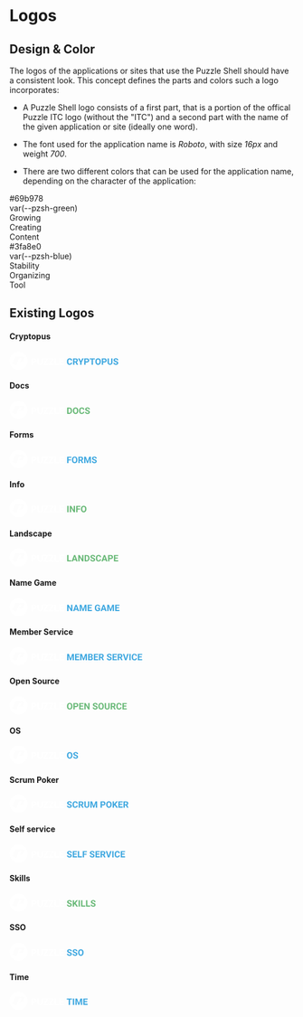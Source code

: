 
<Meta title="Puzzle Shell/Components/Logos" />

# Logos

## Design & Color

The logos of the applications or sites that use the Puzzle Shell should have a consistent look. This concept defines the parts and colors such a logo incorporates:

- A Puzzle Shell logo consists of a first part, that is a portion of the offical Puzzle ITC logo (without the "ITC") and a second part with the name of the given application or site (ideally one word).

- The font used for the application name is _Roboto_, with size _16px_ and weight _700_.

- There are two different colors that can be used for the application name, depending on the character of the application:

<div style={{display: "flex", justifyContent: "space-around"}}>
  <div style={{backgroundColor: "#69b978", color: "#fff", width: "200px", height: "200px", borderRadius: "50%", display: "flex", flexDirection: "column", alignItems: "center", justifyContent: "center", textAlign: "center"}}>
    <div style={{fontSize: "1.25rem", fontWeight: "bold", marginBottom: "1rem"}}>
      #69b978<br/>
      var(--pzsh-green)
    </div>
    <div style={{fontSize: "1.25rem"}}>
      Growing<br/>
      Creating<br/>
      Content
    </div>
  </div>

  <div style={{backgroundColor: "#3fa8e0", color: "#fff", width: "200px", height: "200px", borderRadius: "50%", display: "flex", flexDirection: "column", alignItems: "center", justifyContent: "center", textAlign: "center"}}>
    <div style={{fontSize: "1.25rem", fontWeight: "bold", marginBottom: "1rem"}}>
      #3fa8e0<br/>
      var(--pzsh-blue)
    </div>
    <div style={{fontSize: "1.25rem"}}>
      Stability<br/>
      Organizing<br/>
      Tool
    </div>
  </div>
</div>

## Existing Logos

<div style={{backgroundColor: "#1e5a96", padding: "3rem", display: "flex", flexDirection: "column", gap: "3rem"}}>
  <h4 style={{display: "none"}}>Cryptopus</h4>
  <svg width="214" height="32" fill="none" xmlns="http://www.w3.org/2000/svg"><path d="M110.945 19.21c-.088 1.225-.541 2.188-1.359 2.892-.813.703-1.885 1.054-3.219 1.054-1.458 0-2.607-.49-3.445-1.468-.833-.985-1.25-2.334-1.25-4.047v-.696c0-1.093.193-2.057.578-2.89.385-.834.935-1.472 1.648-1.914.719-.448 1.553-.672 2.5-.672 1.313 0 2.37.351 3.172 1.054.802.704 1.266 1.69 1.391 2.961h-2.344c-.057-.734-.263-1.265-.617-1.593-.349-.334-.883-.5-1.602-.5-.781 0-1.367.28-1.757.843-.386.558-.584 1.425-.594 2.602v.86c0 1.228.185 2.127.555 2.695.375.567.963.851 1.765.851.724 0 1.263-.164 1.617-.492.36-.333.565-.846.618-1.54h2.343zm5.75-.374h-1.867V23h-2.344V11.625h4.227c1.344 0 2.38.3 3.109.898.729.6 1.094 1.446 1.094 2.54 0 .775-.169 1.424-.508 1.945-.333.515-.841.927-1.523 1.234l2.461 4.649V23h-2.516l-2.133-4.164zm-1.867-1.898h1.891c.588 0 1.044-.149 1.367-.446.323-.302.484-.716.484-1.242 0-.537-.153-.958-.461-1.266-.302-.307-.768-.46-1.398-.46h-1.883v3.414zm11.422-.188l2.367-5.125h2.563l-3.735 7.25V23h-2.383v-4.125l-3.734-7.25h2.57l2.352 5.125zm8.312 2.242V23h-2.343V11.625h4.437c.854 0 1.604.156 2.25.469.651.312 1.151.758 1.5 1.336.349.573.524 1.226.524 1.96 0 1.115-.383 1.995-1.149 2.641-.76.64-1.815.961-3.164.961h-2.055zm0-1.898h2.094c.62 0 1.091-.146 1.414-.438.328-.291.492-.708.492-1.25 0-.557-.164-1.008-.492-1.351-.328-.344-.781-.521-1.359-.532h-2.149v3.57zm16.547-3.57h-3.484V23h-2.344v-9.477h-3.437v-1.898h9.265v1.898zm10.469 4.046c0 1.12-.198 2.102-.594 2.946-.395.843-.963 1.494-1.703 1.953-.734.458-1.578.687-2.531.687-.943 0-1.784-.226-2.523-.68-.74-.453-1.313-1.098-1.719-1.937-.406-.844-.612-1.812-.617-2.906v-.563c0-1.12.2-2.104.601-2.953.406-.854.977-1.508 1.711-1.96.74-.46 1.583-.688 2.531-.688.948 0 1.789.229 2.524.687.739.453 1.31 1.107 1.711 1.961.406.85.609 1.83.609 2.945v.508zm-2.375-.515c0-1.193-.213-2.1-.641-2.72-.427-.619-1.036-.929-1.828-.929-.786 0-1.393.307-1.82.922-.427.61-.643 1.505-.648 2.688v.554c0 1.162.213 2.063.64 2.703.427.641 1.042.961 1.844.961.786 0 1.391-.307 1.812-.922.422-.62.636-1.52.641-2.703v-.554zm6.422 1.937V23h-2.344V11.625h4.438c.854 0 1.604.156 2.25.469.651.312 1.151.758 1.5 1.336.349.573.523 1.226.523 1.96 0 1.115-.383 1.995-1.148 2.641-.761.64-1.815.961-3.164.961h-2.055zm0-1.898h2.094c.62 0 1.091-.146 1.414-.438.328-.291.492-.708.492-1.25 0-.557-.164-1.008-.492-1.351-.328-.344-.781-.521-1.36-.532h-2.148v3.57zm16.594-5.469v7.492c0 1.245-.391 2.23-1.172 2.953-.776.724-1.839 1.086-3.188 1.086-1.328 0-2.382-.351-3.164-1.054-.781-.704-1.179-1.67-1.195-2.899v-7.578h2.344v7.508c0 .745.177 1.289.531 1.633.359.338.854.507 1.484.507 1.318 0 1.987-.692 2.008-2.078v-7.57h2.352zm7.82 8.39c0-.442-.156-.78-.469-1.015-.312-.24-.875-.49-1.687-.75-.813-.266-1.456-.526-1.93-.781-1.292-.698-1.937-1.638-1.937-2.82 0-.615.172-1.162.515-1.641.349-.485.847-.862 1.492-1.133.651-.27 1.381-.406 2.188-.406.812 0 1.536.148 2.172.445.635.292 1.127.706 1.476 1.242.355.537.532 1.146.532 1.828h-2.344c0-.52-.164-.924-.492-1.21-.328-.292-.789-.438-1.383-.438-.573 0-1.018.122-1.336.367-.318.24-.477.557-.477.953 0 .37.185.68.555.93.375.25.925.484 1.648.703 1.334.401 2.305.898 2.915 1.492.609.594.914 1.334.914 2.219 0 .984-.373 1.758-1.118 2.32-.744.558-1.747.836-3.007.836-.875 0-1.672-.159-2.391-.476-.719-.323-1.268-.763-1.648-1.32-.375-.558-.563-1.204-.563-1.938h2.352c0 1.255.75 1.883 2.25 1.883.557 0 .992-.112 1.304-.336.313-.23.469-.547.469-.953z" fill="#3FA8E0"/><path d="M27.45 4.686c-6.28-6.248-16.461-6.248-22.74 0-6.28 6.249-6.28 16.38 0 22.628 6.279 6.248 16.46 6.248 22.74 0 3.015-3 4.71-7.07 4.71-11.314a15.96 15.96 0 00-4.71-11.314zm-1.24 5.527C25.686 11.77 24 16.442 24 16.442c-.564 1.523-3.863 1.51-8.342 1.523 0 0 2.894-.407 3.73-2.015a38.073 38.073 0 001.822-4.864c-4.455 0-4.853 1.553-4.853 1.553s-2.814 7.836-3.82 10.727c-7.804 0-6.557-3.835-6.557-3.835L9.884 8.635h7.905l-.527 1.57s.643-1.57 5.002-1.57c.002 0 4.471.019 3.946 1.578zM41.45 19.15v4.023h-2.746V11.439h4.787a4.907 4.907 0 013.329 1.067 3.519 3.519 0 011.231 2.8 3.506 3.506 0 01-1.231 2.793 4.938 4.938 0 01-3.329 1.059l-2.042-.008zm0-2.095h2.041c.501.035.994-.142 1.356-.488.316-.34.484-.79.465-1.253a1.802 1.802 0 00-.465-1.281 1.763 1.763 0 00-1.356-.5H41.45v3.522zM58.88 11.437v7.689a3.804 3.804 0 01-1.34 3.112 5.347 5.347 0 01-3.51 1.103 5.402 5.402 0 01-3.54-1.103 3.8 3.8 0 01-1.34-3.112v-7.69h2.747v7.69a2.086 2.086 0 00.559 1.6c.439.37 1.005.556 1.58.52a2.184 2.184 0 001.558-.516 2.11 2.11 0 00.547-1.6v-7.693h2.74zM63.33 21.077h5.37v2.096h-8.74v-1.226l5.273-8.414h-5.297v-2.096h8.691v1.177l-5.298 8.463zM72.927 21.077h5.37v2.096h-8.74v-1.226l5.274-8.414h-5.297v-2.096h8.69v1.177l-5.297 8.463zM82.07 21.077h5.079v2.096h-7.823V11.439h2.747l-.003 9.638zM95.471 18.151H90.85v2.926h5.45v2.096h-8.2V11.439h8.213v2.096H90.85v2.523h4.625l-.004 2.093z" fill="#fff"/></svg>

  <h4 style={{display: "none"}}>Docs</h4>
  <svg width="214" height="32" fill="none" xmlns="http://www.w3.org/2000/svg"><path d="M102.016 23V11.625h3.5c1 0 1.893.227 2.679.68a4.674 4.674 0 011.852 1.922c.443.828.664 1.77.664 2.828v.523c0 1.057-.219 1.998-.656 2.82a4.655 4.655 0 01-1.836 1.915c-.792.453-1.685.682-2.68.687h-3.523zm2.343-9.477v7.594h1.133c.917 0 1.617-.3 2.102-.898.484-.6.732-1.456.742-2.57v-.602c0-1.156-.24-2.031-.719-2.625-.479-.6-1.179-.899-2.101-.899h-1.157zm17.407 4.047c0 1.12-.198 2.102-.594 2.946-.396.843-.964 1.494-1.703 1.953-.735.458-1.578.687-2.531.687-.943 0-1.784-.226-2.524-.68-.74-.453-1.312-1.098-1.719-1.937-.406-.844-.612-1.812-.617-2.906v-.563c0-1.12.201-2.104.602-2.953.406-.854.976-1.508 1.711-1.96.739-.46 1.583-.688 2.531-.688.948 0 1.789.229 2.523.687.74.453 1.31 1.107 1.711 1.961.406.85.61 1.83.61 2.945v.508zm-2.375-.515c0-1.193-.214-2.1-.641-2.72-.427-.619-1.036-.929-1.828-.929-.787 0-1.393.307-1.82.922-.428.61-.644 1.505-.649 2.688v.554c0 1.162.214 2.063.641 2.703.427.641 1.041.961 1.844.961.786 0 1.39-.307 1.812-.922.422-.62.635-1.52.641-2.703v-.554zm13.007 2.156c-.088 1.224-.541 2.187-1.359 2.89-.812.704-1.885 1.055-3.219 1.055-1.458 0-2.606-.49-3.445-1.468-.833-.985-1.25-2.334-1.25-4.047v-.696c0-1.093.193-2.057.578-2.89.386-.834.935-1.472 1.649-1.914.718-.448 1.552-.672 2.5-.672 1.312 0 2.369.351 3.171 1.054.803.704 1.266 1.69 1.391 2.961h-2.344c-.057-.734-.263-1.265-.617-1.593-.349-.334-.883-.5-1.601-.5-.782 0-1.368.28-1.758.843-.386.558-.584 1.425-.594 2.602v.86c0 1.228.185 2.127.555 2.695.375.567.963.851 1.765.851.724 0 1.263-.164 1.618-.492.359-.333.565-.846.617-1.54h2.343zm7.438.805c0-.443-.156-.782-.469-1.016-.312-.24-.875-.49-1.687-.75-.813-.266-1.456-.526-1.93-.781-1.292-.698-1.938-1.638-1.938-2.82 0-.615.172-1.162.516-1.641.349-.485.846-.862 1.492-1.133.651-.27 1.381-.406 2.188-.406.812 0 1.536.148 2.172.445.635.292 1.127.706 1.476 1.242.354.537.532 1.146.532 1.828h-2.344c0-.52-.164-.924-.492-1.21-.329-.292-.79-.438-1.383-.438-.573 0-1.018.122-1.336.367-.318.24-.477.557-.477.953 0 .37.185.68.555.93.375.25.924.484 1.648.703 1.334.401 2.305.898 2.914 1.492.61.594.915 1.334.915 2.219 0 .984-.373 1.758-1.118 2.32-.744.558-1.747.836-3.008.836-.874 0-1.671-.159-2.39-.476-.719-.323-1.268-.763-1.649-1.32-.375-.558-.562-1.204-.562-1.938h2.351c0 1.255.75 1.883 2.25 1.883.558 0 .993-.112 1.305-.336.313-.23.469-.547.469-.953z" fill="#69B978"/><path d="M27.45 4.686c-6.28-6.248-16.461-6.248-22.74 0-6.28 6.249-6.28 16.38 0 22.628 6.279 6.248 16.46 6.248 22.74 0 3.015-3 4.71-7.07 4.71-11.314a15.96 15.96 0 00-4.71-11.314zm-1.24 5.527C25.686 11.77 24 16.442 24 16.442c-.564 1.523-3.863 1.51-8.342 1.523 0 0 2.894-.407 3.73-2.015a38.073 38.073 0 001.822-4.864c-4.455 0-4.853 1.553-4.853 1.553s-2.814 7.836-3.82 10.727c-7.804 0-6.557-3.835-6.557-3.835L9.884 8.635h7.905l-.527 1.57s.643-1.57 5.002-1.57c.002 0 4.471.019 3.946 1.578zM41.45 19.15v4.023h-2.746V11.439h4.787a4.907 4.907 0 013.329 1.067 3.519 3.519 0 011.231 2.8 3.506 3.506 0 01-1.231 2.793 4.938 4.938 0 01-3.329 1.059l-2.042-.008zm0-2.095h2.041c.501.035.994-.142 1.356-.488.316-.34.484-.79.465-1.253a1.802 1.802 0 00-.465-1.281 1.763 1.763 0 00-1.356-.5H41.45v3.522zM58.88 11.437v7.689a3.804 3.804 0 01-1.34 3.112 5.347 5.347 0 01-3.51 1.103 5.402 5.402 0 01-3.54-1.103 3.8 3.8 0 01-1.34-3.112v-7.69h2.747v7.69a2.086 2.086 0 00.559 1.6c.439.37 1.005.556 1.58.52a2.184 2.184 0 001.558-.516 2.11 2.11 0 00.547-1.6v-7.693h2.74zM63.33 21.077h5.37v2.096h-8.74v-1.226l5.273-8.414h-5.297v-2.096h8.691v1.177l-5.298 8.463zM72.927 21.077h5.37v2.096h-8.74v-1.226l5.274-8.414h-5.297v-2.096h8.69v1.177l-5.297 8.463zM82.07 21.077h5.079v2.096h-7.823V11.439h2.747l-.003 9.638zM95.471 18.151H90.85v2.926h5.45v2.096h-8.2V11.439h8.213v2.096H90.85v2.523h4.625l-.004 2.093z" fill="#fff"/></svg>

  <h4 style={{display: "none"}}>Forms</h4>
  <svg xmlns="http://www.w3.org/2000/svg" width="214" height="32" fill="none"><path fill="#3FA8E0" d="M104.359 11.625V23h-2.343V11.625h2.343Zm4.532 4.86v1.828h-5.172v-1.829h5.172Zm.547-4.86v1.836h-5.719v-1.836h5.719Zm10.703 5.422v.539c0 .865-.118 1.64-.352 2.328a5.115 5.115 0 0 1-.992 1.758c-.427.479-.938.846-1.531 1.101a4.883 4.883 0 0 1-1.961.383 4.914 4.914 0 0 1-1.961-.383 4.4 4.4 0 0 1-1.532-1.101 5.142 5.142 0 0 1-1.007-1.758c-.235-.687-.352-1.463-.352-2.328v-.54c0-.869.117-1.645.352-2.327a5.114 5.114 0 0 1 .992-1.758 4.353 4.353 0 0 1 1.531-1.11 4.918 4.918 0 0 1 1.961-.382 4.88 4.88 0 0 1 1.961.383 4.256 4.256 0 0 1 1.531 1.109c.433.484.766 1.07 1 1.758.24.682.36 1.458.36 2.328Zm-2.368.539v-.555c0-.604-.054-1.135-.164-1.593-.109-.459-.27-.844-.484-1.157a2.097 2.097 0 0 0-.781-.703 2.237 2.237 0 0 0-1.055-.242c-.396 0-.747.08-1.055.242-.302.156-.56.39-.773.703-.208.313-.367.698-.477 1.156-.109.459-.164.99-.164 1.594v.555c0 .599.055 1.13.164 1.594.11.458.271.846.485 1.164.213.312.474.55.781.71.307.162.659.243 1.055.243.396 0 .747-.08 1.054-.242a2.1 2.1 0 0 0 .774-.711c.208-.318.367-.706.476-1.164.11-.464.164-.995.164-1.594Zm4.055-5.961h4.242c.87 0 1.618.13 2.242.39.631.261 1.115.646 1.454 1.157.338.51.507 1.138.507 1.883 0 .61-.104 1.133-.312 1.57a2.938 2.938 0 0 1-.867 1.086 4.5 4.5 0 0 1-1.305.687l-.742.391h-3.688l-.015-1.828h2.742c.411 0 .753-.073 1.023-.219.271-.146.474-.349.61-.61.14-.26.211-.562.211-.905 0-.365-.068-.68-.203-.946a1.375 1.375 0 0 0-.618-.61c-.276-.14-.622-.21-1.039-.21h-1.898V23h-2.344V11.625ZM128.188 23l-2.594-5.07 2.476-.016 2.625 4.977V23h-2.507Zm4.96-11.375h1.985l2.922 8.352 2.922-8.352h1.984L138.852 23h-1.594l-4.11-11.375Zm-1.07 0h1.977l.359 8.14V23h-2.336V11.625Zm9.977 0h1.984V23h-2.344v-3.234l.36-8.141Zm9.961 8.398c0-.203-.032-.385-.094-.546a1.034 1.034 0 0 0-.328-.454 2.916 2.916 0 0 0-.68-.414 9.6 9.6 0 0 0-1.133-.422 14.455 14.455 0 0 1-1.469-.562 6.029 6.029 0 0 1-1.218-.727 3.27 3.27 0 0 1-.828-.976c-.198-.37-.297-.8-.297-1.29 0-.473.104-.903.312-1.288.209-.39.5-.724.875-1a4.16 4.16 0 0 1 1.328-.649 6.019 6.019 0 0 1 1.696-.226c.838 0 1.57.15 2.195.453.625.302 1.109.716 1.453 1.242.349.526.524 1.128.524 1.805h-2.329c0-.334-.07-.625-.211-.875a1.423 1.423 0 0 0-.624-.602c-.277-.146-.626-.219-1.047-.219-.407 0-.745.063-1.016.188a1.35 1.35 0 0 0-.609.492 1.208 1.208 0 0 0-.204.688c0 .192.047.367.141.523.099.156.245.302.438.438.192.135.429.263.711.382.281.12.606.237.976.352.62.187 1.164.398 1.633.633.474.234.87.497 1.187.789.318.291.558.622.719.992.162.37.242.79.242 1.258 0 .495-.096.937-.289 1.328-.192.39-.471.721-.836.992-.364.271-.799.477-1.304.617a6.33 6.33 0 0 1-1.696.211 6.436 6.436 0 0 1-1.664-.218 5.051 5.051 0 0 1-1.492-.68 3.416 3.416 0 0 1-1.062-1.156c-.266-.47-.399-1.024-.399-1.665h2.352c0 .355.054.654.164.899.109.245.263.443.461.594.203.15.442.26.718.328.282.068.589.101.922.101.407 0 .74-.057 1-.172.266-.114.461-.273.586-.476a1.24 1.24 0 0 0 .196-.688Z"/><path fill="#fff" d="M27.45 4.686c-6.28-6.248-16.461-6.248-22.74 0-6.28 6.249-6.28 16.38 0 22.628 6.279 6.248 16.46 6.248 22.74 0 3.015-3 4.71-7.07 4.71-11.314a15.96 15.96 0 0 0-4.71-11.314Zm-1.24 5.527C25.686 11.77 24 16.442 24 16.442c-.564 1.523-3.863 1.51-8.342 1.523 0 0 2.894-.407 3.73-2.015a38.073 38.073 0 0 0 1.822-4.864c-4.455 0-4.853 1.553-4.853 1.553s-2.814 7.836-3.82 10.727c-7.804 0-6.557-3.835-6.557-3.835L9.884 8.635h7.905l-.527 1.57s.643-1.57 5.002-1.57c.002 0 4.471.019 3.946 1.578ZM41.45 19.15v4.023h-2.746V11.439h4.787a4.907 4.907 0 0 1 3.329 1.067 3.519 3.519 0 0 1 1.231 2.8 3.506 3.506 0 0 1-1.231 2.793 4.938 4.938 0 0 1-3.329 1.059l-2.042-.008Zm0-2.095h2.041c.501.035.994-.142 1.356-.488.316-.34.484-.79.465-1.253a1.802 1.802 0 0 0-.465-1.281 1.763 1.763 0 0 0-1.356-.5H41.45v3.522ZM58.88 11.437v7.689a3.804 3.804 0 0 1-1.34 3.112 5.347 5.347 0 0 1-3.51 1.103 5.402 5.402 0 0 1-3.54-1.103 3.8 3.8 0 0 1-1.34-3.112v-7.69h2.747v7.69a2.086 2.086 0 0 0 .559 1.6c.439.37 1.005.556 1.58.52a2.184 2.184 0 0 0 1.558-.516 2.11 2.11 0 0 0 .547-1.6v-7.693h2.74ZM63.33 21.077h5.37v2.096h-8.74v-1.226l5.273-8.414h-5.297v-2.096h8.691v1.177l-5.298 8.463ZM72.927 21.077h5.37v2.096h-8.74v-1.226l5.274-8.414h-5.297v-2.096h8.69v1.177l-5.297 8.463ZM82.07 21.077h5.079v2.096h-7.823V11.439h2.747l-.003 9.638ZM95.471 18.151H90.85v2.926h5.45v2.096h-8.2V11.439h8.213v2.096H90.85v2.523h4.625l-.004 2.093Z"/></svg>

  <h4 style={{display: "none"}}>Info</h4>
  <svg width="214" height="32" fill="none" xmlns="http://www.w3.org/2000/svg"><path d="M104.508 23h-2.344V11.625h2.344V23zm11.43 0h-2.344l-4.563-7.484V23h-2.343V11.625h2.343l4.571 7.5v-7.5h2.336V23zm8.89-4.648h-4.5V23h-2.344V11.625h7.407v1.898h-5.063v2.938h4.5v1.89zm11.266-.782c0 1.12-.198 2.102-.594 2.946-.396.843-.964 1.494-1.703 1.953-.735.458-1.578.687-2.531.687-.943 0-1.784-.226-2.524-.68-.739-.453-1.312-1.098-1.719-1.937-.406-.844-.612-1.812-.617-2.906v-.563c0-1.12.201-2.104.602-2.953.406-.854.976-1.508 1.711-1.96.739-.46 1.583-.688 2.531-.688.948 0 1.789.229 2.523.687.74.453 1.31 1.107 1.711 1.961.407.85.61 1.83.61 2.945v.508zm-2.375-.515c0-1.193-.214-2.1-.641-2.72-.427-.619-1.036-.929-1.828-.929-.786 0-1.393.307-1.82.922-.427.61-.644 1.505-.649 2.688v.554c0 1.162.214 2.063.641 2.703.427.641 1.042.961 1.844.961.786 0 1.39-.307 1.812-.922.422-.62.636-1.52.641-2.703v-.554z" fill="#69B978"/><path d="M27.45 4.686c-6.28-6.248-16.461-6.248-22.74 0-6.28 6.249-6.28 16.38 0 22.628 6.279 6.248 16.46 6.248 22.74 0 3.015-3 4.71-7.07 4.71-11.314a15.96 15.96 0 00-4.71-11.314zm-1.24 5.527C25.686 11.77 24 16.442 24 16.442c-.564 1.523-3.863 1.51-8.342 1.523 0 0 2.894-.407 3.73-2.015a38.073 38.073 0 001.822-4.864c-4.455 0-4.853 1.553-4.853 1.553s-2.814 7.836-3.82 10.727c-7.804 0-6.557-3.835-6.557-3.835L9.884 8.635h7.905l-.527 1.57s.643-1.57 5.002-1.57c.002 0 4.471.019 3.946 1.578zM41.45 19.15v4.023h-2.746V11.439h4.787a4.907 4.907 0 013.329 1.067 3.519 3.519 0 011.231 2.8 3.505 3.505 0 01-1.231 2.793 4.938 4.938 0 01-3.329 1.059l-2.042-.008zm0-2.095h2.041c.501.035.994-.142 1.356-.488.316-.34.484-.79.465-1.253a1.802 1.802 0 00-.465-1.281 1.762 1.762 0 00-1.356-.5H41.45v3.522zM58.88 11.437v7.689a3.805 3.805 0 01-1.34 3.112 5.347 5.347 0 01-3.51 1.103 5.402 5.402 0 01-3.54-1.103 3.8 3.8 0 01-1.34-3.112v-7.69h2.747v7.69a2.086 2.086 0 00.559 1.6c.439.37 1.005.556 1.58.52a2.185 2.185 0 001.558-.516 2.111 2.111 0 00.547-1.6v-7.693h2.74zM63.33 21.077h5.37v2.096h-8.74v-1.226l5.273-8.414h-5.297v-2.096h8.691v1.177l-5.298 8.463zM72.927 21.077h5.37v2.096h-8.74v-1.226l5.274-8.414h-5.297v-2.096h8.69v1.177l-5.297 8.463zM82.07 21.077h5.079v2.096h-7.823V11.439h2.747l-.003 9.638zM95.471 18.151H90.85v2.926h5.45v2.096h-8.2V11.439h8.213v2.096H90.85v2.523h4.625l-.004 2.093z" fill="#fff"/></svg>

  <h4 style={{display: "none"}}>Landscape</h4>
  <svg width="214" height="32" fill="none" xmlns="http://www.w3.org/2000/svg"><path d="M104.359 21.117h4.977V23h-7.32V11.625h2.343v9.492zm12.907-.46h-4.11L112.375 23h-2.492l4.234-11.375h2.172L120.547 23h-2.492l-.789-2.344zm-3.477-1.9h2.844l-1.43-4.257-1.414 4.258zM130.859 23h-2.343l-4.563-7.484V23h-2.344V11.625h2.344l4.57 7.5v-7.5h2.336V23zm2.047 0V11.625h3.5c1 0 1.893.227 2.68.68a4.674 4.674 0 011.852 1.922c.442.828.664 1.77.664 2.828v.523c0 1.057-.219 1.998-.657 2.82a4.642 4.642 0 01-1.836 1.915c-.791.453-1.685.682-2.679.687h-3.524zm2.344-9.477v7.594h1.133c.916 0 1.617-.3 2.101-.898.485-.6.732-1.456.743-2.57v-.602c0-1.156-.24-2.031-.719-2.625-.479-.6-1.18-.899-2.102-.899h-1.156zm13.961 6.493c0-.443-.156-.782-.469-1.016-.312-.24-.875-.49-1.687-.75-.813-.266-1.456-.526-1.93-.781-1.292-.698-1.937-1.638-1.937-2.82 0-.615.171-1.162.515-1.641.349-.485.846-.862 1.492-1.133.651-.27 1.381-.406 2.188-.406.812 0 1.536.148 2.172.445.635.292 1.127.706 1.476 1.242.354.537.531 1.146.531 1.828h-2.343c0-.52-.164-.924-.492-1.21-.329-.292-.789-.438-1.383-.438-.573 0-1.018.122-1.336.367-.318.24-.477.557-.477.953 0 .37.185.68.555.93.375.25.924.484 1.648.703 1.334.401 2.305.898 2.914 1.492.61.594.914 1.334.914 2.219 0 .984-.372 1.758-1.117 2.32-.744.558-1.747.836-3.007.836-.876 0-1.672-.159-2.391-.476-.719-.323-1.268-.763-1.649-1.32-.375-.558-.562-1.204-.562-1.938h2.352c0 1.255.75 1.883 2.25 1.883.557 0 .992-.112 1.304-.336.313-.23.469-.547.469-.953zm12.875-.805c-.089 1.224-.542 2.187-1.359 2.89-.813.704-1.886 1.055-3.219 1.055-1.459 0-2.607-.49-3.446-1.468-.833-.985-1.25-2.334-1.25-4.047v-.696c0-1.093.193-2.057.579-2.89.385-.834.935-1.472 1.648-1.914.719-.448 1.552-.672 2.5-.672 1.313 0 2.37.351 3.172 1.054.802.704 1.266 1.69 1.391 2.961h-2.344c-.057-.734-.263-1.265-.617-1.593-.349-.334-.883-.5-1.602-.5-.781 0-1.367.28-1.758.843-.385.558-.583 1.425-.593 2.602v.86c0 1.228.184 2.127.554 2.695.375.567.964.851 1.766.851.724 0 1.263-.164 1.617-.492.359-.333.565-.846.617-1.54h2.344zm7.961 1.445h-4.109L165.156 23h-2.492l4.234-11.375h2.172L173.328 23h-2.492l-.789-2.344zm-3.477-1.898h2.844l-1.43-4.258-1.414 4.258zm10.164.234V23h-2.343V11.625h4.437c.854 0 1.604.156 2.25.469.651.312 1.151.758 1.5 1.336.349.573.524 1.226.524 1.96 0 1.115-.383 1.995-1.149 2.641-.76.64-1.815.961-3.164.961h-2.055zm0-1.898h2.094c.62 0 1.091-.146 1.414-.438.328-.291.492-.708.492-1.25 0-.557-.164-1.008-.492-1.351-.328-.344-.781-.521-1.359-.532h-2.149v3.57zm14.828.976h-4.5v3.047h5.282V23h-7.625V11.625h7.609v1.898h-5.266v2.711h4.5v1.836z" fill="#69B978"/><path d="M27.45 4.686c-6.28-6.248-16.461-6.248-22.74 0-6.28 6.249-6.28 16.38 0 22.628 6.279 6.248 16.46 6.248 22.74 0 3.015-3 4.71-7.07 4.71-11.314a15.96 15.96 0 00-4.71-11.314zm-1.24 5.527C25.686 11.77 24 16.442 24 16.442c-.564 1.523-3.863 1.51-8.342 1.523 0 0 2.894-.407 3.73-2.015a38.073 38.073 0 001.822-4.864c-4.455 0-4.853 1.553-4.853 1.553s-2.814 7.836-3.82 10.727c-7.804 0-6.557-3.835-6.557-3.835L9.884 8.635h7.905l-.527 1.57s.643-1.57 5.002-1.57c.002 0 4.471.019 3.946 1.578zM41.45 19.15v4.023h-2.746V11.439h4.787a4.907 4.907 0 013.329 1.067 3.519 3.519 0 011.231 2.8 3.505 3.505 0 01-1.231 2.793 4.938 4.938 0 01-3.329 1.059l-2.042-.008zm0-2.095h2.041c.501.035.994-.142 1.356-.488.316-.34.484-.79.465-1.253a1.802 1.802 0 00-.465-1.281 1.762 1.762 0 00-1.356-.5H41.45v3.522zM58.88 11.437v7.689a3.805 3.805 0 01-1.34 3.112 5.347 5.347 0 01-3.51 1.103 5.402 5.402 0 01-3.54-1.103 3.8 3.8 0 01-1.34-3.112v-7.69h2.747v7.69a2.086 2.086 0 00.559 1.6c.439.37 1.005.556 1.58.52a2.185 2.185 0 001.558-.516 2.111 2.111 0 00.547-1.6v-7.693h2.74zM63.33 21.077h5.37v2.096h-8.74v-1.226l5.273-8.414h-5.297v-2.096h8.691v1.177l-5.298 8.463zM72.927 21.077h5.37v2.096h-8.74v-1.226l5.274-8.414h-5.297v-2.096h8.69v1.177l-5.297 8.463zM82.07 21.077h5.079v2.096h-7.823V11.439h2.747l-.003 9.638zM95.471 18.151H90.85v2.926h5.45v2.096h-8.2V11.439h8.213v2.096H90.85v2.523h4.625l-.004 2.093z" fill="#fff"/></svg>

  <h4 style={{display: "none"}}>Name Game</h4>
  <svg xmlns="http://www.w3.org/2000/svg" width="214" height="32" fill="none"><path fill="#3FA8E0" d="M111.266 23h-2.344l-4.563-7.484V23h-2.343V11.625h2.343l4.571 7.5v-7.5h2.336V23Zm8.609-2.344h-4.109L114.984 23h-2.492l4.235-11.375h2.171L123.156 23h-2.492l-.789-2.344Zm-3.477-1.898h2.844l-1.43-4.258-1.414 4.258Zm10.883-7.133 2.922 8.25 2.906-8.25h3.079V23h-2.352v-3.11l.234-5.367L131 23h-1.609l-3.063-8.469.234 5.36V23h-2.343V11.625h3.062Zm17.797 6.445h-4.5v3.047h5.281V23h-7.625V11.625h7.61v1.898h-5.266v2.711h4.5v1.836Zm15.141 3.492c-.422.506-1.018.899-1.789 1.18-.771.276-1.625.414-2.563.414-.984 0-1.849-.213-2.594-.64-.739-.433-1.312-1.058-1.718-1.875-.401-.818-.607-1.779-.617-2.883v-.774c0-1.135.19-2.117.57-2.945.385-.833.937-1.469 1.656-1.906.724-.443 1.57-.664 2.539-.664 1.349 0 2.404.323 3.164.969.761.64 1.211 1.575 1.352 2.804h-2.281c-.105-.65-.336-1.127-.696-1.43-.354-.302-.844-.453-1.469-.453-.796 0-1.403.3-1.82.899-.417.599-.627 1.49-.633 2.672v.726c0 1.193.227 2.094.68 2.703.453.61 1.117.914 1.992.914.88 0 1.508-.187 1.883-.562V18.75h-2.133v-1.727h4.477v4.54Zm8.328-.906h-4.109L163.656 23h-2.492l4.234-11.375h2.172L171.828 23h-2.492l-.789-2.344Zm-3.477-1.898h2.844l-1.43-4.258-1.414 4.258Zm10.883-7.133 2.922 8.25 2.906-8.25h3.078V23h-2.351v-3.11l.234-5.367-3.07 8.477h-1.61L175 14.531l.234 5.36V23h-2.343V11.625h3.062Zm17.797 6.445h-4.5v3.047h5.281V23h-7.625V11.625h7.61v1.898h-5.266v2.711h4.5v1.836Z"/><path fill="#fff" d="M27.45 4.686c-6.28-6.248-16.461-6.248-22.74 0-6.28 6.249-6.28 16.38 0 22.628 6.279 6.248 16.46 6.248 22.74 0 3.015-3 4.71-7.07 4.71-11.314a15.96 15.96 0 0 0-4.71-11.314Zm-1.24 5.527C25.686 11.77 24 16.442 24 16.442c-.564 1.523-3.863 1.51-8.342 1.523 0 0 2.894-.407 3.73-2.015a38.073 38.073 0 0 0 1.822-4.864c-4.455 0-4.853 1.553-4.853 1.553s-2.814 7.836-3.82 10.727c-7.804 0-6.557-3.835-6.557-3.835L9.884 8.635h7.905l-.527 1.57s.643-1.57 5.002-1.57c.002 0 4.471.019 3.946 1.578ZM41.45 19.15v4.023h-2.746V11.439h4.787a4.907 4.907 0 0 1 3.329 1.067 3.519 3.519 0 0 1 1.231 2.8 3.506 3.506 0 0 1-1.231 2.793 4.938 4.938 0 0 1-3.329 1.059l-2.042-.008Zm0-2.095h2.041c.501.035.994-.142 1.356-.488.316-.34.484-.79.465-1.253a1.802 1.802 0 0 0-.465-1.281 1.763 1.763 0 0 0-1.356-.5H41.45v3.522ZM58.88 11.437v7.689a3.804 3.804 0 0 1-1.34 3.112 5.347 5.347 0 0 1-3.51 1.103 5.402 5.402 0 0 1-3.54-1.103 3.8 3.8 0 0 1-1.34-3.112v-7.69h2.747v7.69a2.086 2.086 0 0 0 .559 1.6c.439.37 1.005.556 1.58.52a2.184 2.184 0 0 0 1.558-.516 2.11 2.11 0 0 0 .547-1.6v-7.693h2.74ZM63.33 21.077h5.37v2.096h-8.74v-1.226l5.273-8.414h-5.297v-2.096h8.691v1.177l-5.298 8.463ZM72.927 21.077h5.37v2.096h-8.74v-1.226l5.274-8.414h-5.297v-2.096h8.69v1.177l-5.297 8.463ZM82.07 21.077h5.079v2.096h-7.823V11.439h2.747l-.003 9.638ZM95.471 18.151H90.85v2.926h5.45v2.096h-8.2V11.439h8.213v2.096H90.85v2.523h4.625l-.004 2.093Z"/></svg>

  <h4 style={{display: "none"}}>Member Service</h4>
  <svg xmlns="http://www.w3.org/2000/svg" width="235" height="32" fill="none"><path fill="#3FA8E0" d="M103.086 11.625h1.984l2.922 8.352 2.922-8.352h1.984L108.789 23h-1.594l-4.109-11.375Zm-1.07 0h1.976l.36 8.14V23h-2.336V11.625Zm9.976 0h1.985V23h-2.344v-3.234l.359-8.141Zm11.672 9.547V23h-6.055v-1.828h6.055Zm-5.289-9.547V23h-2.344V11.625h2.344Zm4.5 4.633v1.781h-5.266v-1.781h5.266Zm.781-4.633v1.836h-6.047v-1.836h6.047Zm2.446 0h1.984l2.922 8.352 2.922-8.352h1.984L131.805 23h-1.594l-4.109-11.375Zm-1.071 0h1.977l.359 8.14V23h-2.336V11.625Zm9.977 0h1.984V23h-2.344v-3.234l.36-8.141Zm8.492 6.383h-2.922l-.016-1.61h2.454c.432 0 .786-.054 1.062-.164.276-.114.482-.278.617-.492.141-.219.211-.484.211-.797 0-.354-.067-.64-.203-.86-.13-.218-.336-.377-.617-.476-.276-.099-.633-.148-1.07-.148h-1.625V23h-2.344V11.625h3.969c.661 0 1.252.063 1.773.188.526.124.971.315 1.336.57.365.255.643.578.836.969.193.385.289.843.289 1.375 0 .468-.107.9-.32 1.296-.209.396-.539.72-.992.97-.448.25-1.034.387-1.758.413l-.68.602ZM143.398 23h-3.46l.914-1.828h2.546c.412 0 .748-.065 1.008-.195.261-.136.453-.318.578-.547.125-.23.188-.492.188-.79 0-.333-.057-.622-.172-.867a1.156 1.156 0 0 0-.531-.562c-.245-.135-.568-.203-.969-.203h-2.258l.016-1.61h2.812l.539.633c.693-.01 1.25.112 1.672.367.427.25.737.576.93.977.198.401.297.83.297 1.29 0 .728-.159 1.343-.477 1.843-.317.495-.784.867-1.398 1.117-.61.25-1.354.375-2.235.375Zm13.5-1.828V23h-6.054v-1.828h6.054Zm-5.289-9.547V23h-2.343V11.625h2.343Zm4.5 4.633v1.781h-5.265v-1.781h5.265Zm.782-4.633v1.836h-6.047v-1.836h6.047Zm1.375 0h4.242c.87 0 1.617.13 2.242.39.63.261 1.115.646 1.453 1.157.339.51.508 1.138.508 1.883 0 .61-.104 1.133-.313 1.57a2.938 2.938 0 0 1-.867 1.086c-.37.286-.804.516-1.304.687l-.743.391h-3.687l-.016-1.828h2.742c.412 0 .753-.073 1.024-.219a1.43 1.43 0 0 0 .609-.61c.141-.26.211-.562.211-.905 0-.365-.068-.68-.203-.946a1.368 1.368 0 0 0-.617-.61c-.276-.14-.623-.21-1.039-.21h-1.899V23h-2.343V11.625ZM164.625 23l-2.594-5.07 2.477-.016 2.625 4.977V23h-2.508Zm13.797-2.977c0-.203-.031-.385-.094-.546a1.034 1.034 0 0 0-.328-.454 2.894 2.894 0 0 0-.68-.414 9.575 9.575 0 0 0-1.132-.422 14.276 14.276 0 0 1-1.469-.562 6.01 6.01 0 0 1-1.219-.727 3.27 3.27 0 0 1-.828-.976c-.198-.37-.297-.8-.297-1.29 0-.473.104-.903.313-1.288.208-.39.5-.724.874-1a4.165 4.165 0 0 1 1.329-.649 6.007 6.007 0 0 1 1.695-.226c.838 0 1.57.15 2.195.453.625.302 1.11.716 1.453 1.242.349.526.524 1.128.524 1.805h-2.328c0-.334-.071-.625-.211-.875a1.43 1.43 0 0 0-.625-.602c-.276-.146-.625-.219-1.047-.219-.406 0-.745.063-1.016.188a1.35 1.35 0 0 0-.609.492 1.207 1.207 0 0 0-.203.688c0 .192.047.367.14.523.099.156.245.302.438.438.193.135.43.263.711.382.281.12.607.237.976.352.62.187 1.164.398 1.633.633.474.234.87.497 1.188.789.317.291.557.622.718.992.162.37.243.79.243 1.258 0 .495-.097.937-.289 1.328-.193.39-.472.721-.836.992-.365.271-.8.477-1.305.617-.505.14-1.07.211-1.695.211a6.425 6.425 0 0 1-1.664-.218 5.057 5.057 0 0 1-1.493-.68 3.436 3.436 0 0 1-1.062-1.156c-.266-.47-.399-1.024-.399-1.665h2.352c0 .355.055.654.164.899.109.245.263.443.461.594.203.15.443.26.719.328.281.068.588.101.922.101.406 0 .739-.057 1-.172.265-.114.461-.273.586-.476.13-.203.195-.432.195-.688Zm11.57 1.149V23h-6.054v-1.828h6.054Zm-5.289-9.547V23h-2.344V11.625h2.344Zm4.5 4.633v1.781h-5.265v-1.781h5.265Zm.781-4.633v1.836h-6.046v-1.836h6.046Zm1.375 0h4.243c.869 0 1.617.13 2.242.39.63.261 1.114.646 1.453 1.157.338.51.508 1.138.508 1.883 0 .61-.104 1.133-.313 1.57a2.938 2.938 0 0 1-.867 1.086 4.5 4.5 0 0 1-1.305.687l-.742.391h-3.687l-.016-1.828h2.742c.412 0 .753-.073 1.024-.219.27-.146.474-.349.609-.61.141-.26.211-.562.211-.905 0-.365-.068-.68-.203-.946a1.373 1.373 0 0 0-.617-.61c-.276-.14-.623-.21-1.039-.21h-1.899V23h-2.344V11.625ZM197.719 23l-2.594-5.07 2.477-.016 2.625 4.977V23h-2.508Zm7.836-2.375 2.679-9h2.61L206.883 23h-1.719l.391-2.375Zm-2.469-9 2.672 9 .406 2.375h-1.734l-3.938-11.375h2.594Zm11.312 0V23h-2.336V11.625h2.336Zm8.79 7.602h2.335c-.046.765-.257 1.445-.632 2.039a3.771 3.771 0 0 1-1.555 1.39c-.662.334-1.458.5-2.391.5-.729 0-1.383-.125-1.961-.375a4.168 4.168 0 0 1-1.484-1.093c-.406-.474-.716-1.047-.93-1.72-.213-.671-.32-1.424-.32-2.257v-.79c0-.832.109-1.585.328-2.257.224-.677.542-1.252.953-1.726a4.25 4.25 0 0 1 1.492-1.094c.579-.255 1.224-.383 1.938-.383.948 0 1.747.172 2.398.516a3.757 3.757 0 0 1 1.524 1.421c.364.605.583 1.292.656 2.063h-2.344c-.026-.458-.117-.846-.273-1.164a1.55 1.55 0 0 0-.711-.727c-.313-.166-.729-.25-1.25-.25-.391 0-.732.073-1.023.22a1.9 1.9 0 0 0-.735.663c-.198.297-.346.672-.445 1.125a7.764 7.764 0 0 0-.141 1.578v.805c0 .588.044 1.107.133 1.555.089.442.224.817.406 1.125.188.302.427.53.719.687.297.151.654.227 1.07.227.49 0 .894-.078 1.211-.235a1.62 1.62 0 0 0 .727-.695c.172-.307.273-.69.305-1.148Zm11.507 1.945V23h-6.054v-1.828h6.054Zm-5.289-9.547V23h-2.344V11.625h2.344Zm4.5 4.633v1.781h-5.265v-1.781h5.265Zm.782-4.633v1.836h-6.047v-1.836h6.047Z"/><path fill="#fff" d="M27.45 4.686c-6.28-6.248-16.461-6.248-22.74 0-6.28 6.249-6.28 16.38 0 22.628 6.279 6.248 16.46 6.248 22.74 0 3.015-3 4.71-7.07 4.71-11.314a15.96 15.96 0 0 0-4.71-11.314Zm-1.24 5.527C25.686 11.77 24 16.442 24 16.442c-.564 1.523-3.863 1.51-8.342 1.523 0 0 2.894-.407 3.73-2.015a38.073 38.073 0 0 0 1.822-4.864c-4.455 0-4.853 1.553-4.853 1.553s-2.814 7.836-3.82 10.727c-7.804 0-6.557-3.835-6.557-3.835L9.884 8.635h7.905l-.527 1.57s.643-1.57 5.002-1.57c.002 0 4.471.019 3.946 1.578ZM41.45 19.15v4.023h-2.746V11.439h4.787a4.907 4.907 0 0 1 3.329 1.067 3.519 3.519 0 0 1 1.231 2.8 3.506 3.506 0 0 1-1.231 2.793 4.938 4.938 0 0 1-3.329 1.059l-2.042-.008Zm0-2.095h2.041c.501.035.994-.142 1.356-.488.316-.34.484-.79.465-1.253a1.802 1.802 0 0 0-.465-1.281 1.763 1.763 0 0 0-1.356-.5H41.45v3.522ZM58.88 11.437v7.689a3.804 3.804 0 0 1-1.34 3.112 5.347 5.347 0 0 1-3.51 1.103 5.402 5.402 0 0 1-3.54-1.103 3.8 3.8 0 0 1-1.34-3.112v-7.69h2.747v7.69a2.086 2.086 0 0 0 .559 1.6c.439.37 1.005.556 1.58.52a2.184 2.184 0 0 0 1.558-.516 2.11 2.11 0 0 0 .547-1.6v-7.693h2.74ZM63.33 21.077h5.37v2.096h-8.74v-1.226l5.273-8.414h-5.297v-2.096h8.691v1.177l-5.298 8.463ZM72.927 21.077h5.37v2.096h-8.74v-1.226l5.274-8.414h-5.297v-2.096h8.69v1.177l-5.297 8.463ZM82.07 21.077h5.079v2.096h-7.823V11.439h2.747l-.003 9.638ZM95.471 18.151H90.85v2.926h5.45v2.096h-8.2V11.439h8.213v2.096H90.85v2.523h4.625l-.004 2.093Z"/></svg>

  <h4 style={{display: "none"}}>Open Source</h4>
  <svg xmlns="http://www.w3.org/2000/svg" width="214" height="32" fill="none"><path fill="#69B978" d="M111.359 17.047v.539c0 .865-.117 1.64-.351 2.328-.235.688-.565 1.273-.992 1.758-.427.479-.938.846-1.532 1.101-.588.256-1.242.383-1.961.383a4.918 4.918 0 0 1-1.961-.383 4.406 4.406 0 0 1-1.531-1.101 5.16 5.16 0 0 1-1.008-1.758c-.234-.687-.351-1.463-.351-2.328v-.54c0-.869.117-1.645.351-2.327a5.132 5.132 0 0 1 .993-1.758 4.344 4.344 0 0 1 1.531-1.11 4.914 4.914 0 0 1 1.961-.382 4.88 4.88 0 0 1 1.961.383A4.265 4.265 0 0 1 110 12.96c.432.484.766 1.07 1 1.758.24.682.359 1.458.359 2.328Zm-2.367.539v-.555c0-.604-.054-1.135-.164-1.593a3.46 3.46 0 0 0-.484-1.157 2.093 2.093 0 0 0-.782-.703 2.23 2.23 0 0 0-1.054-.242c-.396 0-.748.08-1.055.242-.302.156-.56.39-.773.703-.209.313-.368.698-.477 1.156-.109.459-.164.99-.164 1.594v.555c0 .599.055 1.13.164 1.594.109.458.271.846.485 1.164.213.312.473.55.781.71.307.162.659.243 1.054.243.396 0 .748-.08 1.055-.242.307-.162.565-.399.774-.711.208-.318.367-.706.476-1.164.11-.464.164-.995.164-1.594Zm8.485 1.36h-2.899v-1.829h2.899c.447 0 .812-.073 1.093-.219.282-.15.487-.359.618-.625.13-.265.195-.565.195-.898 0-.338-.065-.654-.195-.945a1.58 1.58 0 0 0-.618-.703c-.281-.178-.646-.266-1.093-.266h-2.086V23h-2.344V11.625h4.43c.89 0 1.653.162 2.289.484.64.318 1.13.758 1.468 1.32.339.563.508 1.206.508 1.93 0 .735-.169 1.37-.508 1.907-.338.536-.828.95-1.468 1.242-.636.291-1.399.437-2.289.437Zm13.515 2.226V23h-6.054v-1.828h6.054Zm-5.289-9.547V23h-2.344V11.625h2.344Zm4.5 4.633v1.781h-5.265v-1.781h5.265Zm.781-4.633v1.836h-6.046v-1.836h6.046Zm10.633 0V23h-2.344l-4.57-7.625V23h-2.344V11.625h2.344l4.578 7.633v-7.633h2.336Zm11.945 8.398c0-.203-.031-.385-.093-.546a1.042 1.042 0 0 0-.328-.454 2.916 2.916 0 0 0-.68-.414 9.6 9.6 0 0 0-1.133-.422 14.365 14.365 0 0 1-1.469-.562 6.029 6.029 0 0 1-1.218-.727 3.289 3.289 0 0 1-.829-.976c-.197-.37-.296-.8-.296-1.29 0-.473.104-.903.312-1.288.208-.39.5-.724.875-1a4.16 4.16 0 0 1 1.328-.649 6.019 6.019 0 0 1 1.696-.226c.838 0 1.57.15 2.195.453.625.302 1.109.716 1.453 1.242.349.526.523 1.128.523 1.805h-2.328c0-.334-.07-.625-.211-.875a1.42 1.42 0 0 0-.625-.602c-.276-.146-.625-.219-1.046-.219-.407 0-.745.063-1.016.188-.271.12-.474.284-.61.492a1.214 1.214 0 0 0-.203.688c0 .192.047.367.141.523.099.156.245.302.438.438.192.135.429.263.71.382.282.12.607.237.977.352.62.187 1.164.398 1.633.633.474.234.87.497 1.187.789.318.291.558.622.719.992.162.37.242.79.242 1.258 0 .495-.096.937-.289 1.328-.193.39-.471.721-.836.992-.364.271-.799.477-1.304.617a6.33 6.33 0 0 1-1.696.211 6.436 6.436 0 0 1-1.664-.218 5.051 5.051 0 0 1-1.492-.68 3.429 3.429 0 0 1-1.063-1.156c-.265-.47-.398-1.024-.398-1.665h2.352c0 .355.054.654.164.899.109.245.263.443.461.594.203.15.442.26.718.328.282.068.589.101.922.101.407 0 .74-.057 1-.172.266-.114.461-.273.586-.476.13-.203.195-.432.195-.688Zm13.282-2.976v.539c0 .865-.117 1.64-.352 2.328a5.115 5.115 0 0 1-.992 1.758c-.427.479-.938.846-1.531 1.101a4.88 4.88 0 0 1-1.961.383 4.914 4.914 0 0 1-1.961-.383 4.388 4.388 0 0 1-1.531-1.101 5.128 5.128 0 0 1-1.008-1.758c-.235-.687-.352-1.463-.352-2.328v-.54c0-.869.117-1.645.352-2.327a5.114 5.114 0 0 1 .992-1.758 4.353 4.353 0 0 1 1.531-1.11 4.918 4.918 0 0 1 1.961-.382c.719 0 1.373.127 1.961.383a4.256 4.256 0 0 1 1.531 1.109c.433.484.766 1.07 1 1.758.24.682.36 1.458.36 2.328Zm-2.367.539v-.555c0-.604-.055-1.135-.165-1.593-.109-.459-.27-.844-.484-1.157a2.09 2.09 0 0 0-.781-.703 2.234 2.234 0 0 0-1.055-.242c-.396 0-.747.08-1.054.242a2.11 2.11 0 0 0-.774.703 3.561 3.561 0 0 0-.476 1.156c-.11.459-.165.99-.165 1.594v.555c0 .599.055 1.13.165 1.594.109.458.27.846.484 1.164.213.312.474.55.781.71.307.162.659.243 1.055.243.396 0 .747-.08 1.054-.242.308-.162.566-.399.774-.711.208-.318.367-.706.476-1.164.11-.464.165-.995.165-1.594Zm10.335-5.961h2.336v7.516c0 .875-.187 1.612-.562 2.21a3.473 3.473 0 0 1-1.539 1.352c-.651.302-1.401.453-2.25.453s-1.604-.15-2.266-.453a3.52 3.52 0 0 1-1.547-1.351c-.369-.6-.554-1.336-.554-2.211v-7.516h2.343v7.516c0 .51.081.927.243 1.25.161.323.393.56.695.71.307.152.669.227 1.086.227.427 0 .789-.075 1.086-.226.302-.151.531-.389.687-.711.162-.323.242-.74.242-1.25v-7.516Zm4.266 0h4.242c.87 0 1.618.13 2.242.39.631.261 1.115.646 1.454 1.157.338.51.507 1.138.507 1.883 0 .61-.104 1.133-.312 1.57a2.938 2.938 0 0 1-.867 1.086 4.5 4.5 0 0 1-1.305.687l-.742.391h-3.688l-.015-1.828h2.742c.411 0 .753-.073 1.023-.219.271-.146.474-.349.61-.61.14-.26.211-.562.211-.905 0-.365-.068-.68-.203-.946a1.375 1.375 0 0 0-.618-.61c-.276-.14-.622-.21-1.039-.21h-1.898V23h-2.344V11.625ZM185.438 23l-2.594-5.07 2.476-.016 2.625 4.977V23h-2.507Zm10.484-3.773h2.336c-.047.765-.258 1.445-.633 2.039a3.771 3.771 0 0 1-1.555 1.39c-.661.334-1.458.5-2.39.5-.729 0-1.383-.125-1.961-.375a4.18 4.18 0 0 1-1.485-1.093 4.867 4.867 0 0 1-.929-1.72c-.214-.671-.321-1.424-.321-2.257v-.79c0-.832.11-1.585.328-2.257.224-.677.542-1.252.954-1.726a4.241 4.241 0 0 1 1.492-1.094c.578-.255 1.224-.383 1.937-.383.948 0 1.748.172 2.399.516a3.755 3.755 0 0 1 1.523 1.421c.365.605.584 1.292.656 2.063h-2.343c-.026-.458-.118-.846-.274-1.164a1.55 1.55 0 0 0-.711-.727c-.312-.166-.729-.25-1.25-.25-.39 0-.731.073-1.023.22a1.89 1.89 0 0 0-.734.663c-.198.297-.347.672-.446 1.125a7.77 7.77 0 0 0-.14 1.578v.805c0 .588.044 1.107.132 1.555.089.442.224.817.407 1.125.187.302.427.53.718.687.297.151.654.227 1.071.227.489 0 .893-.078 1.211-.235.317-.156.56-.388.726-.695.172-.307.274-.69.305-1.148Zm11.508 1.945V23h-6.055v-1.828h6.055Zm-5.289-9.547V23h-2.344V11.625h2.344Zm4.5 4.633v1.781h-5.266v-1.781h5.266Zm.781-4.633v1.836h-6.047v-1.836h6.047Z"/><path fill="#fff" d="M27.45 4.686c-6.28-6.248-16.461-6.248-22.74 0-6.28 6.249-6.28 16.38 0 22.628 6.279 6.248 16.46 6.248 22.74 0 3.015-3 4.71-7.07 4.71-11.314a15.96 15.96 0 0 0-4.71-11.314Zm-1.24 5.527C25.686 11.77 24 16.442 24 16.442c-.564 1.523-3.863 1.51-8.342 1.523 0 0 2.894-.407 3.73-2.015a38.073 38.073 0 0 0 1.822-4.864c-4.455 0-4.853 1.553-4.853 1.553s-2.814 7.836-3.82 10.727c-7.804 0-6.557-3.835-6.557-3.835L9.884 8.635h7.905l-.527 1.57s.643-1.57 5.002-1.57c.002 0 4.471.019 3.946 1.578ZM41.45 19.15v4.023h-2.746V11.439h4.787a4.907 4.907 0 0 1 3.329 1.067 3.519 3.519 0 0 1 1.231 2.8 3.506 3.506 0 0 1-1.231 2.793 4.938 4.938 0 0 1-3.329 1.059l-2.042-.008Zm0-2.095h2.041c.501.035.994-.142 1.356-.488.316-.34.484-.79.465-1.253a1.802 1.802 0 0 0-.465-1.281 1.763 1.763 0 0 0-1.356-.5H41.45v3.522ZM58.88 11.437v7.689a3.804 3.804 0 0 1-1.34 3.112 5.347 5.347 0 0 1-3.51 1.103 5.402 5.402 0 0 1-3.54-1.103 3.8 3.8 0 0 1-1.34-3.112v-7.69h2.747v7.69a2.086 2.086 0 0 0 .559 1.6c.439.37 1.005.556 1.58.52a2.184 2.184 0 0 0 1.558-.516 2.11 2.11 0 0 0 .547-1.6v-7.693h2.74ZM63.33 21.077h5.37v2.096h-8.74v-1.226l5.273-8.414h-5.297v-2.096h8.691v1.177l-5.298 8.463ZM72.927 21.077h5.37v2.096h-8.74v-1.226l5.274-8.414h-5.297v-2.096h8.69v1.177l-5.297 8.463ZM82.07 21.077h5.079v2.096h-7.823V11.439h2.747l-.003 9.638ZM95.471 18.151H90.85v2.926h5.45v2.096h-8.2V11.439h8.213v2.096H90.85v2.523h4.625l-.004 2.093Z"/></svg>

  <h4 style={{display: "none"}}>OS</h4>
  <svg width="214" height="32" fill="none" xmlns="http://www.w3.org/2000/svg"><path d="M111.359 17.57c0 1.12-.198 2.102-.593 2.946-.396.843-.964 1.494-1.704 1.953-.734.458-1.578.687-2.531.687-.942 0-1.784-.226-2.523-.68-.74-.453-1.313-1.098-1.719-1.937-.406-.844-.612-1.812-.617-2.906v-.563c0-1.12.2-2.104.601-2.953.407-.854.977-1.508 1.711-1.96.74-.46 1.584-.688 2.532-.688s1.789.229 2.523.687c.74.453 1.31 1.107 1.711 1.961.406.85.609 1.83.609 2.945v.508zm-2.375-.515c0-1.193-.213-2.1-.64-2.72-.427-.619-1.037-.929-1.828-.929-.787 0-1.394.307-1.821.922-.427.61-.643 1.505-.648 2.688v.554c0 1.162.213 2.063.641 2.703.427.641 1.041.961 1.843.961.787 0 1.391-.307 1.813-.922.422-.62.635-1.52.64-2.703v-.554zm9.977 2.96c0-.442-.156-.78-.469-1.015-.312-.24-.875-.49-1.687-.75-.813-.266-1.456-.526-1.93-.781-1.292-.698-1.937-1.638-1.937-2.82 0-.615.171-1.162.515-1.641.349-.485.846-.862 1.492-1.133.651-.27 1.381-.406 2.188-.406.812 0 1.536.148 2.172.445.635.292 1.127.706 1.476 1.242.354.537.531 1.146.531 1.828h-2.343c0-.52-.164-.924-.492-1.21-.329-.292-.789-.438-1.383-.438-.573 0-1.018.122-1.336.367-.318.24-.477.557-.477.953 0 .37.185.68.555.93.375.25.924.484 1.648.703 1.334.401 2.305.898 2.914 1.492.61.594.914 1.334.914 2.219 0 .984-.372 1.758-1.117 2.32-.744.558-1.747.836-3.007.836-.876 0-1.672-.159-2.391-.476-.719-.323-1.268-.763-1.649-1.32-.375-.558-.562-1.204-.562-1.938h2.352c0 1.255.75 1.883 2.25 1.883.557 0 .992-.112 1.304-.336.313-.23.469-.547.469-.953z" fill="#3FA8E0"/><path d="M27.45 4.686c-6.28-6.248-16.461-6.248-22.74 0-6.28 6.249-6.28 16.38 0 22.628 6.279 6.248 16.46 6.248 22.74 0 3.015-3 4.71-7.07 4.71-11.314a15.96 15.96 0 00-4.71-11.314zm-1.24 5.527C25.686 11.77 24 16.442 24 16.442c-.564 1.523-3.863 1.51-8.342 1.523 0 0 2.894-.407 3.73-2.015a38.073 38.073 0 001.822-4.864c-4.455 0-4.853 1.553-4.853 1.553s-2.814 7.836-3.82 10.727c-7.804 0-6.557-3.835-6.557-3.835L9.884 8.635h7.905l-.527 1.57s.643-1.57 5.002-1.57c.002 0 4.471.019 3.946 1.578zM41.45 19.15v4.023h-2.746V11.439h4.787a4.907 4.907 0 013.329 1.067 3.519 3.519 0 011.231 2.8 3.505 3.505 0 01-1.231 2.793 4.938 4.938 0 01-3.329 1.059l-2.042-.008zm0-2.095h2.041c.501.035.994-.142 1.356-.488.316-.34.484-.79.465-1.253a1.802 1.802 0 00-.465-1.281 1.762 1.762 0 00-1.356-.5H41.45v3.522zM58.88 11.437v7.689a3.805 3.805 0 01-1.34 3.112 5.347 5.347 0 01-3.51 1.103 5.402 5.402 0 01-3.54-1.103 3.8 3.8 0 01-1.34-3.112v-7.69h2.747v7.69a2.086 2.086 0 00.559 1.6c.439.37 1.005.556 1.58.52a2.185 2.185 0 001.558-.516 2.111 2.111 0 00.547-1.6v-7.693h2.74zM63.33 21.077h5.37v2.096h-8.74v-1.226l5.273-8.414h-5.297v-2.096h8.691v1.177l-5.298 8.463zM72.927 21.077h5.37v2.096h-8.74v-1.226l5.274-8.414h-5.297v-2.096h8.69v1.177l-5.297 8.463zM82.07 21.077h5.079v2.096h-7.823V11.439h2.747l-.003 9.638zM95.471 18.151H90.85v2.926h5.45v2.096h-8.2V11.439h8.213v2.096H90.85v2.523h4.625l-.004 2.093z" fill="#fff"/></svg>

  <h4 style={{display: "none"}}>Scrum Poker</h4>
  <svg xmlns="http://www.w3.org/2000/svg" width="214" height="32" fill="none"><path fill="#3FA8E0" d="M107.914 20.016c0-.443-.156-.782-.469-1.016-.312-.24-.875-.49-1.687-.75-.813-.266-1.456-.526-1.93-.781-1.292-.698-1.937-1.638-1.937-2.82 0-.615.171-1.162.515-1.641.349-.485.847-.862 1.492-1.133.651-.27 1.381-.406 2.188-.406.812 0 1.536.148 2.172.445.635.292 1.127.706 1.476 1.242.355.537.532 1.146.532 1.828h-2.344c0-.52-.164-.924-.492-1.21-.328-.292-.789-.438-1.383-.438-.573 0-1.018.122-1.336.367-.318.24-.477.557-.477.953 0 .37.185.68.555.93.375.25.925.484 1.649.703 1.333.401 2.304.898 2.914 1.492.609.594.914 1.334.914 2.219 0 .984-.373 1.758-1.118 2.32-.744.558-1.747.836-3.007.836-.875 0-1.672-.159-2.391-.476-.719-.323-1.268-.763-1.648-1.32-.375-.558-.563-1.204-.563-1.938h2.352c0 1.255.75 1.883 2.25 1.883.557 0 .992-.112 1.304-.336.313-.23.469-.547.469-.953Zm12.875-.805c-.088 1.224-.542 2.187-1.359 2.89-.813.704-1.886 1.055-3.219 1.055-1.458 0-2.607-.49-3.445-1.468-.834-.985-1.25-2.334-1.25-4.047v-.696c0-1.093.192-2.057.578-2.89.385-.834.935-1.472 1.648-1.914.719-.448 1.552-.672 2.5-.672 1.313 0 2.37.351 3.172 1.054.802.704 1.266 1.69 1.391 2.961h-2.344c-.057-.734-.263-1.265-.617-1.593-.349-.334-.883-.5-1.602-.5-.781 0-1.367.28-1.758.843-.385.558-.583 1.425-.593 2.602v.86c0 1.228.185 2.127.554 2.695.375.567.964.851 1.766.851.724 0 1.263-.164 1.617-.492.36-.333.565-.846.617-1.54h2.344Zm5.75-.375h-1.867V23h-2.344V11.625h4.227c1.343 0 2.38.3 3.109.898.729.6 1.094 1.446 1.094 2.54 0 .775-.169 1.424-.508 1.945-.333.515-.841.927-1.523 1.234l2.461 4.649V23h-2.516l-2.133-4.164Zm-1.867-1.898h1.89c.589 0 1.045-.149 1.368-.446.323-.302.484-.716.484-1.242 0-.537-.154-.958-.461-1.266-.302-.307-.768-.46-1.398-.46h-1.883v3.414Zm16.484-5.313v7.492c0 1.245-.39 2.23-1.172 2.953-.776.724-1.838 1.086-3.187 1.086-1.328 0-2.383-.351-3.164-1.054-.781-.704-1.18-1.67-1.195-2.899v-7.578h2.343v7.508c0 .745.177 1.289.531 1.633.36.338.855.507 1.485.507 1.318 0 1.987-.692 2.008-2.078v-7.57h2.351Zm4.985 0 2.921 8.25 2.907-8.25h3.078V23h-2.352v-3.11l.235-5.367L149.859 23h-1.609l-3.062-8.469.234 5.36V23h-2.344V11.625h3.063Zm17.281 7.367V23h-2.344V11.625h4.438c.854 0 1.604.156 2.25.469.651.312 1.151.758 1.5 1.336.349.573.523 1.226.523 1.96 0 1.115-.383 1.995-1.148 2.641-.761.64-1.815.961-3.164.961h-2.055Zm0-1.898h2.094c.619 0 1.091-.146 1.414-.438.328-.291.492-.708.492-1.25 0-.557-.164-1.008-.492-1.351-.328-.344-.782-.521-1.36-.532h-2.148v3.57Zm17.328.476c0 1.12-.198 2.102-.594 2.946-.396.843-.963 1.494-1.703 1.953-.734.458-1.578.687-2.531.687-.943 0-1.784-.226-2.524-.68-.739-.453-1.312-1.098-1.718-1.937-.407-.844-.612-1.812-.618-2.906v-.563c0-1.12.201-2.104.602-2.953.406-.854.977-1.508 1.711-1.96.74-.46 1.583-.688 2.531-.688.948 0 1.789.229 2.524.687.739.453 1.31 1.107 1.711 1.961.406.85.609 1.83.609 2.945v.508Zm-2.375-.515c0-1.193-.214-2.1-.641-2.72-.427-.619-1.036-.929-1.828-.929-.786 0-1.393.307-1.82.922-.427.61-.643 1.505-.648 2.688v.554c0 1.162.213 2.063.64 2.703.427.641 1.042.961 1.844.961.786 0 1.39-.307 1.812-.922.422-.62.636-1.52.641-2.703v-.554Zm7.641 1.383-1.219 1.312V23h-2.344V11.625h2.344v5.156l1.031-1.414 2.899-3.742h2.882l-4.039 5.055 4.157 6.32h-2.789l-2.922-4.563Zm13.437-.368h-4.5v3.047h5.281V23h-7.625V11.625h7.61v1.898h-5.266v2.711h4.5v1.836Zm6.367.766h-1.867V23h-2.344V11.625h4.227c1.344 0 2.38.3 3.109.898.729.6 1.094 1.446 1.094 2.54 0 .775-.169 1.424-.508 1.945-.333.515-.841.927-1.523 1.234l2.461 4.649V23h-2.516l-2.133-4.164Zm-1.867-1.898h1.891c.588 0 1.044-.149 1.367-.446.323-.302.484-.716.484-1.242 0-.537-.153-.958-.461-1.266-.302-.307-.768-.46-1.398-.46h-1.883v3.414Z"/><path fill="#fff" d="M27.45 4.686c-6.28-6.248-16.461-6.248-22.74 0-6.28 6.249-6.28 16.38 0 22.628 6.279 6.248 16.46 6.248 22.74 0 3.015-3 4.71-7.07 4.71-11.314a15.96 15.96 0 0 0-4.71-11.314Zm-1.24 5.527C25.686 11.77 24 16.442 24 16.442c-.564 1.523-3.863 1.51-8.342 1.523 0 0 2.894-.407 3.73-2.015a38.073 38.073 0 0 0 1.822-4.864c-4.455 0-4.853 1.553-4.853 1.553s-2.814 7.836-3.82 10.727c-7.804 0-6.557-3.835-6.557-3.835L9.884 8.635h7.905l-.527 1.57s.643-1.57 5.002-1.57c.002 0 4.471.019 3.946 1.578ZM41.45 19.15v4.023h-2.746V11.439h4.787a4.907 4.907 0 0 1 3.329 1.067 3.519 3.519 0 0 1 1.231 2.8 3.505 3.505 0 0 1-1.231 2.793 4.938 4.938 0 0 1-3.329 1.059l-2.042-.008Zm0-2.095h2.041c.501.035.994-.142 1.356-.488.316-.34.484-.79.465-1.253a1.802 1.802 0 0 0-.465-1.281 1.762 1.762 0 0 0-1.356-.5H41.45v3.522ZM58.88 11.437v7.689a3.805 3.805 0 0 1-1.34 3.112 5.347 5.347 0 0 1-3.51 1.103 5.402 5.402 0 0 1-3.54-1.103 3.8 3.8 0 0 1-1.34-3.112v-7.69h2.747v7.69a2.086 2.086 0 0 0 .559 1.6c.439.37 1.005.556 1.58.52a2.185 2.185 0 0 0 1.558-.516 2.111 2.111 0 0 0 .547-1.6v-7.693h2.74ZM63.33 21.077h5.37v2.096h-8.74v-1.226l5.273-8.414h-5.297v-2.096h8.691v1.177l-5.298 8.463ZM72.927 21.077h5.37v2.096h-8.74v-1.226l5.274-8.414h-5.297v-2.096h8.69v1.177l-5.297 8.463ZM82.07 21.077h5.079v2.096h-7.823V11.439h2.747l-.003 9.638ZM95.471 18.151H90.85v2.926h5.45v2.096h-8.2V11.439h8.213v2.096H90.85v2.523h4.625l-.004 2.093Z"/></svg>

  <h4 style={{display: "none"}}>Self service</h4>
  <svg xmlns="http://www.w3.org/2000/svg" width="214" height="32" fill="none"><path fill="#3FA8E0" d="M107.914 20.016c0-.443-.156-.782-.469-1.016-.312-.24-.875-.49-1.687-.75-.813-.266-1.456-.526-1.93-.781-1.292-.698-1.937-1.638-1.937-2.82 0-.615.171-1.162.515-1.641.349-.485.847-.862 1.492-1.133.651-.27 1.381-.406 2.188-.406.812 0 1.536.148 2.172.445.635.292 1.127.706 1.476 1.242.355.537.532 1.146.532 1.828h-2.344c0-.52-.164-.924-.492-1.21-.328-.292-.789-.438-1.383-.438-.573 0-1.018.122-1.336.367-.318.24-.477.557-.477.953 0 .37.185.68.555.93.375.25.925.484 1.649.703 1.333.401 2.304.898 2.914 1.492.609.594.914 1.334.914 2.219 0 .984-.373 1.758-1.118 2.32-.744.558-1.747.836-3.007.836-.875 0-1.672-.159-2.391-.476-.719-.323-1.268-.763-1.648-1.32-.375-.558-.563-1.204-.563-1.938h2.352c0 1.255.75 1.883 2.25 1.883.557 0 .992-.112 1.304-.336.313-.23.469-.547.469-.953zm10.789-1.946h-4.5v3.047h5.281V23h-7.625V11.625h7.61v1.898h-5.266v2.711h4.5v1.836zm4.5 3.047h4.977V23h-7.321V11.625h2.344v9.492zm13.172-2.765h-4.5V23h-2.344V11.625h7.407v1.898h-5.063v2.938h4.5v1.89zm11.805 1.664c0-.443-.157-.782-.469-1.016-.313-.24-.875-.49-1.688-.75-.812-.266-1.455-.526-1.929-.781-1.292-.698-1.938-1.638-1.938-2.82 0-.615.172-1.162.516-1.641.349-.485.846-.862 1.492-1.133.651-.27 1.38-.406 2.188-.406.812 0 1.536.148 2.171.445.636.292 1.128.706 1.477 1.242.354.537.531 1.146.531 1.828h-2.343c0-.52-.165-.924-.493-1.21-.328-.292-.789-.438-1.383-.438-.572 0-1.018.122-1.335.367-.318.24-.477.557-.477.953 0 .37.185.68.555.93.375.25.924.484 1.648.703 1.333.401 2.305.898 2.914 1.492.61.594.914 1.334.914 2.219 0 .984-.372 1.758-1.117 2.32-.745.558-1.747.836-3.008.836-.875 0-1.672-.159-2.39-.476-.719-.323-1.269-.763-1.649-1.32-.375-.558-.562-1.204-.562-1.938h2.351c0 1.255.75 1.883 2.25 1.883.558 0 .992-.112 1.305-.336.312-.23.469-.547.469-.953zm10.789-1.946h-4.5v3.047h5.281V23h-7.625V11.625h7.609v1.898h-5.265v2.711h4.5v1.836zm6.367.766h-1.867V23h-2.344V11.625h4.227c1.343 0 2.38.3 3.109.898.729.6 1.094 1.446 1.094 2.54 0 .775-.17 1.424-.508 1.945-.333.515-.841.927-1.524 1.234l2.461 4.649V23h-2.515l-2.133-4.164zm-1.867-1.898h1.89c.589 0 1.045-.149 1.368-.446.322-.302.484-.716.484-1.242 0-.537-.154-.958-.461-1.266-.302-.307-.768-.46-1.398-.46h-1.883v3.414zm11.922 3.242l2.578-8.555h2.609L176.617 23h-2.445l-3.945-11.375h2.601l2.563 8.555zm8.757 2.82h-2.343V11.625h2.343V23zm11.11-3.79c-.089 1.225-.542 2.188-1.36 2.892-.812.703-1.885 1.054-3.218 1.054-1.459 0-2.607-.49-3.446-1.468-.833-.985-1.25-2.334-1.25-4.047v-.696c0-1.093.193-2.057.578-2.89.386-.834.935-1.472 1.649-1.914.719-.448 1.552-.672 2.5-.672 1.312 0 2.37.351 3.172 1.054.802.704 1.265 1.69 1.39 2.961h-2.343c-.058-.734-.263-1.265-.618-1.593-.348-.334-.882-.5-1.601-.5-.781 0-1.367.28-1.758.843-.385.558-.583 1.425-.594 2.602v.86c0 1.228.185 2.127.555 2.695.375.567.964.851 1.766.851.724 0 1.263-.164 1.617-.492.359-.333.565-.846.617-1.54h2.344zm8.383-1.14h-4.5v3.047h5.281V23h-7.625V11.625h7.609v1.898h-5.265v2.711h4.5v1.836z"/><path fill="#fff" d="M27.45 4.686c-6.28-6.248-16.461-6.248-22.74 0-6.28 6.249-6.28 16.38 0 22.628 6.279 6.248 16.46 6.248 22.74 0 3.015-3 4.71-7.07 4.71-11.314a15.96 15.96 0 00-4.71-11.314zm-1.24 5.527C25.686 11.77 24 16.442 24 16.442c-.564 1.523-3.863 1.51-8.342 1.523 0 0 2.894-.407 3.73-2.015a38.073 38.073 0 001.822-4.864c-4.455 0-4.853 1.553-4.853 1.553s-2.814 7.836-3.82 10.727c-7.804 0-6.557-3.835-6.557-3.835L9.884 8.635h7.905l-.527 1.57s.643-1.57 5.002-1.57c.002 0 4.471.019 3.946 1.578zM41.45 19.15v4.023h-2.746V11.439h4.787a4.907 4.907 0 013.329 1.067 3.519 3.519 0 011.231 2.8 3.505 3.505 0 01-1.231 2.793 4.938 4.938 0 01-3.329 1.059l-2.042-.008zm0-2.095h2.041c.501.035.994-.142 1.356-.488.316-.34.484-.79.465-1.253a1.802 1.802 0 00-.465-1.281 1.763 1.763 0 00-1.356-.5H41.45v3.522zM58.88 11.437v7.689a3.805 3.805 0 01-1.34 3.112 5.347 5.347 0 01-3.51 1.103 5.403 5.403 0 01-3.54-1.103 3.8 3.8 0 01-1.34-3.112v-7.69h2.747v7.69a2.086 2.086 0 00.559 1.6c.439.37 1.005.556 1.58.52a2.185 2.185 0 001.558-.516 2.111 2.111 0 00.547-1.6v-7.693h2.74zM63.33 21.077h5.37v2.096h-8.74v-1.226l5.273-8.414h-5.297v-2.096h8.691v1.177l-5.298 8.463zM72.927 21.077h5.37v2.096h-8.74v-1.226l5.274-8.414h-5.297v-2.096h8.69v1.177l-5.297 8.463zM82.07 21.077h5.079v2.096h-7.823V11.439h2.747l-.003 9.638zM95.471 18.151H90.85v2.926h5.45v2.096h-8.2V11.439h8.213v2.096H90.85v2.523h4.625l-.004 2.093z"/></svg>

  <h4 style={{display: "none"}}>Skills</h4>
  <svg width="214" height="32" fill="none" xmlns="http://www.w3.org/2000/svg"><path d="M107.914 20.016c0-.443-.156-.782-.469-1.016-.312-.24-.875-.49-1.687-.75-.813-.266-1.456-.526-1.93-.781-1.292-.698-1.937-1.638-1.937-2.82 0-.615.171-1.162.515-1.641.349-.485.847-.862 1.492-1.133.651-.27 1.381-.406 2.188-.406.812 0 1.536.148 2.172.445.635.292 1.127.706 1.476 1.242.355.537.532 1.146.532 1.828h-2.344c0-.52-.164-.924-.492-1.21-.328-.292-.789-.438-1.383-.438-.573 0-1.018.122-1.336.367-.318.24-.477.557-.477.953 0 .37.185.68.555.93.375.25.925.484 1.649.703 1.333.401 2.304.898 2.914 1.492.609.594.914 1.334.914 2.219 0 .984-.373 1.758-1.118 2.32-.744.558-1.747.836-3.007.836-.875 0-1.672-.159-2.391-.476-.719-.323-1.268-.763-1.648-1.32-.375-.558-.563-1.204-.563-1.938h2.352c0 1.255.75 1.883 2.25 1.883.557 0 .992-.112 1.304-.336.313-.23.469-.547.469-.953zm7.508-1.578l-1.219 1.312V23h-2.344V11.625h2.344v5.156l1.031-1.414 2.899-3.742h2.883l-4.039 5.055 4.156 6.32h-2.789l-2.922-4.563zM124.508 23h-2.344V11.625h2.344V23zm4.523-1.883h4.977V23h-7.32V11.625h2.343v9.492zm8.672 0h4.977V23h-7.321V11.625h2.344v9.492zm12.227-1.101c0-.443-.157-.782-.469-1.016-.313-.24-.875-.49-1.688-.75-.812-.266-1.455-.526-1.929-.781-1.292-.698-1.938-1.638-1.938-2.82 0-.615.172-1.162.516-1.641.349-.485.846-.862 1.492-1.133.651-.27 1.38-.406 2.188-.406.812 0 1.536.148 2.171.445.636.292 1.128.706 1.477 1.242.354.537.531 1.146.531 1.828h-2.343c0-.52-.165-.924-.493-1.21-.328-.292-.789-.438-1.383-.438-.572 0-1.018.122-1.335.367-.318.24-.477.557-.477.953 0 .37.185.68.555.93.375.25.924.484 1.648.703 1.333.401 2.305.898 2.914 1.492.61.594.914 1.334.914 2.219 0 .984-.372 1.758-1.117 2.32-.745.558-1.747.836-3.008.836-.875 0-1.672-.159-2.39-.476-.719-.323-1.269-.763-1.649-1.32-.375-.558-.562-1.204-.562-1.938h2.351c0 1.255.75 1.883 2.25 1.883.558 0 .992-.112 1.305-.336.312-.23.469-.547.469-.953z" fill="#69B978"/><path d="M27.45 4.686c-6.28-6.248-16.461-6.248-22.74 0-6.28 6.249-6.28 16.38 0 22.628 6.279 6.248 16.46 6.248 22.74 0 3.015-3 4.71-7.07 4.71-11.314a15.96 15.96 0 00-4.71-11.314zm-1.24 5.527C25.686 11.77 24 16.442 24 16.442c-.564 1.523-3.863 1.51-8.342 1.523 0 0 2.894-.407 3.73-2.015a38.073 38.073 0 001.822-4.864c-4.455 0-4.853 1.553-4.853 1.553s-2.814 7.836-3.82 10.727c-7.804 0-6.557-3.835-6.557-3.835L9.884 8.635h7.905l-.527 1.57s.643-1.57 5.002-1.57c.002 0 4.471.019 3.946 1.578zM41.45 19.15v4.023h-2.746V11.439h4.787a4.907 4.907 0 013.329 1.067 3.519 3.519 0 011.231 2.8 3.505 3.505 0 01-1.231 2.793 4.938 4.938 0 01-3.329 1.059l-2.042-.008zm0-2.095h2.041c.501.035.994-.142 1.356-.488.316-.34.484-.79.465-1.253a1.802 1.802 0 00-.465-1.281 1.762 1.762 0 00-1.356-.5H41.45v3.522zM58.88 11.437v7.689a3.805 3.805 0 01-1.34 3.112 5.347 5.347 0 01-3.51 1.103 5.402 5.402 0 01-3.54-1.103 3.8 3.8 0 01-1.34-3.112v-7.69h2.747v7.69a2.086 2.086 0 00.559 1.6c.439.37 1.005.556 1.58.52a2.185 2.185 0 001.558-.516 2.111 2.111 0 00.547-1.6v-7.693h2.74zM63.33 21.077h5.37v2.096h-8.74v-1.226l5.273-8.414h-5.297v-2.096h8.691v1.177l-5.298 8.463zM72.927 21.077h5.37v2.096h-8.74v-1.226l5.274-8.414h-5.297v-2.096h8.69v1.177l-5.297 8.463zM82.07 21.077h5.079v2.096h-7.823V11.439h2.747l-.003 9.638zM95.471 18.151H90.85v2.926h5.45v2.096h-8.2V11.439h8.213v2.096H90.85v2.523h4.625l-.004 2.093z" fill="#fff"/></svg>

  <h4 style={{display: "none"}}>SSO</h4>
  <svg xmlns="http://www.w3.org/2000/svg" width="214" height="32" fill="none"><path fill="#3FA8E0" d="M107.914 20.016c0-.443-.156-.782-.469-1.016-.312-.24-.875-.49-1.687-.75-.813-.266-1.456-.526-1.93-.781-1.292-.698-1.937-1.638-1.937-2.82 0-.615.171-1.162.515-1.641.349-.485.847-.862 1.492-1.133.651-.27 1.381-.406 2.188-.406.812 0 1.536.148 2.172.445.635.292 1.127.706 1.476 1.242.355.537.532 1.146.532 1.828h-2.344c0-.52-.164-.924-.492-1.21-.328-.292-.789-.438-1.383-.438-.573 0-1.018.122-1.336.367-.318.24-.477.557-.477.953 0 .37.185.68.555.93.375.25.925.484 1.649.703 1.333.401 2.304.898 2.914 1.492.609.594.914 1.334.914 2.219 0 .984-.373 1.758-1.118 2.32-.744.558-1.747.836-3.007.836-.875 0-1.672-.159-2.391-.476-.719-.323-1.268-.763-1.648-1.32-.375-.558-.563-1.204-.563-1.938h2.352c0 1.255.75 1.883 2.25 1.883.557 0 .992-.112 1.304-.336.313-.23.469-.547.469-.953zm9.844 0c0-.443-.156-.782-.469-1.016-.312-.24-.875-.49-1.687-.75-.813-.266-1.456-.526-1.93-.781-1.292-.698-1.938-1.638-1.938-2.82 0-.615.172-1.162.516-1.641.349-.485.846-.862 1.492-1.133.651-.27 1.38-.406 2.188-.406.812 0 1.536.148 2.172.445.635.292 1.127.706 1.476 1.242.354.537.531 1.146.531 1.828h-2.343c0-.52-.164-.924-.493-1.21-.328-.292-.789-.438-1.382-.438-.573 0-1.019.122-1.336.367-.318.24-.477.557-.477.953 0 .37.185.68.555.93.375.25.924.484 1.648.703 1.334.401 2.305.898 2.914 1.492.61.594.914 1.334.914 2.219 0 .984-.372 1.758-1.117 2.32-.745.558-1.747.836-3.008.836-.875 0-1.672-.159-2.39-.476-.719-.323-1.268-.763-1.649-1.32-.375-.558-.562-1.204-.562-1.938h2.351c0 1.255.75 1.883 2.25 1.883.558 0 .993-.112 1.305-.336.313-.23.469-.547.469-.953zm13.289-2.446c0 1.12-.198 2.102-.594 2.946-.396.843-.963 1.494-1.703 1.953-.734.458-1.578.687-2.531.687-.943 0-1.784-.226-2.524-.68-.739-.453-1.312-1.098-1.718-1.937-.407-.844-.612-1.812-.618-2.906v-.563c0-1.12.201-2.104.602-2.953.406-.854.977-1.508 1.711-1.96.739-.46 1.583-.688 2.531-.688.948 0 1.789.229 2.524.687.739.453 1.309 1.107 1.711 1.961.406.85.609 1.83.609 2.945v.508zm-2.375-.515c0-1.193-.214-2.1-.641-2.72-.427-.619-1.036-.929-1.828-.929-.786 0-1.393.307-1.82.922-.427.61-.643 1.505-.649 2.688v.554c0 1.162.214 2.063.641 2.703.427.641 1.042.961 1.844.961.786 0 1.39-.307 1.812-.922.422-.62.636-1.52.641-2.703v-.554z"/><path fill="#fff" d="M27.45 4.686c-6.28-6.248-16.461-6.248-22.74 0-6.28 6.249-6.28 16.38 0 22.628 6.279 6.248 16.46 6.248 22.74 0 3.015-3 4.71-7.07 4.71-11.314a15.96 15.96 0 00-4.71-11.314zm-1.24 5.527C25.686 11.77 24 16.442 24 16.442c-.564 1.523-3.863 1.51-8.342 1.523 0 0 2.894-.407 3.73-2.015a38.073 38.073 0 001.822-4.864c-4.455 0-4.853 1.553-4.853 1.553s-2.814 7.836-3.82 10.727c-7.804 0-6.557-3.835-6.557-3.835L9.884 8.635h7.905l-.527 1.57s.643-1.57 5.002-1.57c.002 0 4.471.019 3.946 1.578zM41.45 19.15v4.023h-2.746V11.439h4.787a4.907 4.907 0 013.329 1.067 3.519 3.519 0 011.231 2.8 3.505 3.505 0 01-1.231 2.793 4.938 4.938 0 01-3.329 1.059l-2.042-.008zm0-2.095h2.041c.501.035.994-.142 1.356-.488.316-.34.484-.79.465-1.253a1.802 1.802 0 00-.465-1.281 1.763 1.763 0 00-1.356-.5H41.45v3.522zM58.88 11.437v7.689a3.805 3.805 0 01-1.34 3.112 5.347 5.347 0 01-3.51 1.103 5.403 5.403 0 01-3.54-1.103 3.8 3.8 0 01-1.34-3.112v-7.69h2.747v7.69a2.086 2.086 0 00.559 1.6c.439.37 1.005.556 1.58.52a2.185 2.185 0 001.558-.516 2.111 2.111 0 00.547-1.6v-7.693h2.74zM63.33 21.077h5.37v2.096h-8.74v-1.226l5.273-8.414h-5.297v-2.096h8.691v1.177l-5.298 8.463zM72.927 21.077h5.37v2.096h-8.74v-1.226l5.274-8.414h-5.297v-2.096h8.69v1.177l-5.297 8.463zM82.07 21.077h5.079v2.096h-7.823V11.439h2.747l-.003 9.638zM95.471 18.151H90.85v2.926h5.45v2.096h-8.2V11.439h8.213v2.096H90.85v2.523h4.625l-.004 2.093z"/></svg>

  <h4 style={{display: "none"}}>Time</h4>
  <svg width="214" height="32" fill="none" xmlns="http://www.w3.org/2000/svg"><path d="M110.578 13.523h-3.484V23h-2.344v-9.477h-3.438v-1.898h9.266v1.898zM114.414 23h-2.344V11.625h2.344V23zm5.242-11.375l2.922 8.25 2.906-8.25h3.078V23h-2.351v-3.11l.234-5.367-3.07 8.477h-1.609l-3.063-8.469.235 5.36V23h-2.344V11.625h3.062zm17.797 6.445h-4.5v3.047h5.281V23h-7.625V11.625h7.61v1.898h-5.266v2.711h4.5v1.836z" fill="#3FA8E0"/><path d="M27.45 4.686c-6.28-6.248-16.461-6.248-22.74 0-6.28 6.249-6.28 16.38 0 22.628 6.279 6.248 16.46 6.248 22.74 0 3.015-3 4.71-7.07 4.71-11.314a15.96 15.96 0 00-4.71-11.314zm-1.24 5.527C25.686 11.77 24 16.442 24 16.442c-.564 1.523-3.863 1.51-8.342 1.523 0 0 2.894-.407 3.73-2.015a38.073 38.073 0 001.822-4.864c-4.455 0-4.853 1.553-4.853 1.553s-2.814 7.836-3.82 10.727c-7.804 0-6.557-3.835-6.557-3.835L9.884 8.635h7.905l-.527 1.57s.643-1.57 5.002-1.57c.002 0 4.471.019 3.946 1.578zM41.45 19.15v4.023h-2.746V11.439h4.787a4.907 4.907 0 013.329 1.067 3.519 3.519 0 011.231 2.8 3.505 3.505 0 01-1.231 2.793 4.938 4.938 0 01-3.329 1.059l-2.042-.008zm0-2.095h2.041c.501.035.994-.142 1.356-.488.316-.34.484-.79.465-1.253a1.802 1.802 0 00-.465-1.281 1.762 1.762 0 00-1.356-.5H41.45v3.522zM58.88 11.437v7.689a3.805 3.805 0 01-1.34 3.112 5.347 5.347 0 01-3.51 1.103 5.402 5.402 0 01-3.54-1.103 3.8 3.8 0 01-1.34-3.112v-7.69h2.747v7.69a2.086 2.086 0 00.559 1.6c.439.37 1.005.556 1.58.52a2.185 2.185 0 001.558-.516 2.111 2.111 0 00.547-1.6v-7.693h2.74zM63.33 21.077h5.37v2.096h-8.74v-1.226l5.273-8.414h-5.297v-2.096h8.691v1.177l-5.298 8.463zM72.927 21.077h5.37v2.096h-8.74v-1.226l5.274-8.414h-5.297v-2.096h8.69v1.177l-5.297 8.463zM82.07 21.077h5.079v2.096h-7.823V11.439h2.747l-.003 9.638zM95.471 18.151H90.85v2.926h5.45v2.096h-8.2V11.439h8.213v2.096H90.85v2.523h4.625l-.004 2.093z" fill="#fff"/></svg>

</div>
